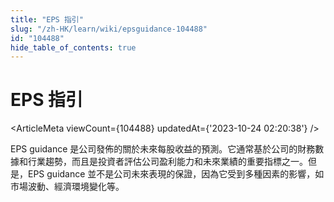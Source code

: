 ```yaml
---
title: "EPS 指引"
slug: "/zh-HK/learn/wiki/epsguidance-104488"
id: "104488"
hide_table_of_contents: true
---
```



<Breadcrumbs current="EPS 指引" />

# EPS 指引

<ArticleMeta viewCount={104488} updatedAt={'2023-10-24 02:20:38'} />
<div className='border-solid border-b border-t-0 my-4 border-[var(--ifm-color-gray-300)]' />

EPS guidance 是公司發佈的關於未來每股收益的預測。它通常基於公司的財務數據和行業趨勢，而且是投資者評估公司盈利能力和未來業績的重要指標之一。但是，EPS guidance 並不是公司未來表現的保證，因為它受到多種因素的影響，如市場波動、經濟環境變化等。
